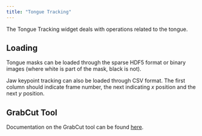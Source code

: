 ```yaml
---
title: "Tongue Tracking"
---
```

The Tongue Tracking widget deals with operations related to the tongue.

## Loading
Tongue masks can be loaded through the sparse HDF5 format or binary images (where white is part of the mask, black is not).

Jaw keypoint tracking can also be loaded through CSV format. The first column should indicate frame number, the next indicating $x$ position and the next $y$ position.

## GrabCut Tool
Documentation on the GrabCut tool can be found [here](/labeling/mask.html).